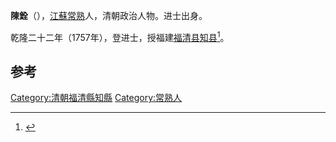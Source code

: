 '''陳銓'''（{{bd|?||?|}}），[[江蘇|江蘇]][[常熟|常熟]]人，清朝政治人物。进士出身。

乾隆二十二年（1757年），登进士，授福建[[福清县|福清县]][[知县|知县]]<ref>{{cite news|title=福清市志  第四节　明代县衙|url=http://www.fzdqw.com/ShowText.asp?ToBook=1100&index=1135|accessdate=2013-08-11|newspaper=福州地情网|deadurl=yes|archiveurl=https://web.archive.org/web/20150528034308/http://www.fzdqw.com/ShowText.asp?ToBook=1100&index=1135|archivedate=2015-05-28}}</ref>。

==参考==
{{reflist}}
{{清朝人物小作品}}
{{乾隆二十二年丁丑科殿試金榜}}
{{DEFAULTSORT:Chen陳}}
[[Category:清朝福清縣知縣|Category:清朝福清縣知縣]]
[[Category:常熟人|Category:常熟人]]